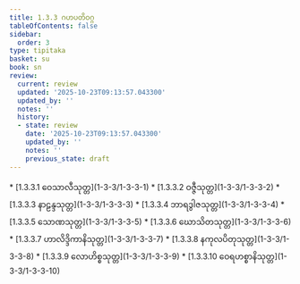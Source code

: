 ```yaml
---
title: 1.3.3 ဂဟပတိဝဂ္ဂ
tableOfContents: false
sidebar:
  order: 3
type: tipitaka
basket: su
book: sn
review:
  current: review
  updated: '2025-10-23T09:13:57.043300'
  updated_by: ''
  notes: ''
  history:
  - state: review
    date: '2025-10-23T09:13:57.043300'
    updated_by: ''
    notes: ''
    previous_state: draft
---
```



<ReviewStatus review={frontmatter.review} showDetails={true} />

<HypothesisAnnotation frontmatter={frontmatter} />

<DynamicBreadcrumb />



<TableOfContents book="sn" section="1.3.3">
* [1.3.3.1 ဝေသာလီသုတ္တ](1-3-3/1-3-3-1)
* [1.3.3.2 ဝဇ္ဇီသုတ္တ](1-3-3/1-3-3-2)
* [1.3.3.3 နာဠန္ဒသုတ္တ](1-3-3/1-3-3-3)
* [1.3.3.4 ဘာရဒွါဇသုတ္တ](1-3-3/1-3-3-4)
* [1.3.3.5 သောဏသုတ္တ](1-3-3/1-3-3-5)
* [1.3.3.6 ဃောသိတသုတ္တ](1-3-3/1-3-3-6)
* [1.3.3.7 ဟာလိဒ္ဒိကာနိသုတ္တ](1-3-3/1-3-3-7)
* [1.3.3.8 နကုလပိတုသုတ္တ](1-3-3/1-3-3-8)
* [1.3.3.9 လောဟိစ္စသုတ္တ](1-3-3/1-3-3-9)
* [1.3.3.10 ဝေရဟစ္စာနိသုတ္တ](1-3-3/1-3-3-10)
</TableOfContents>